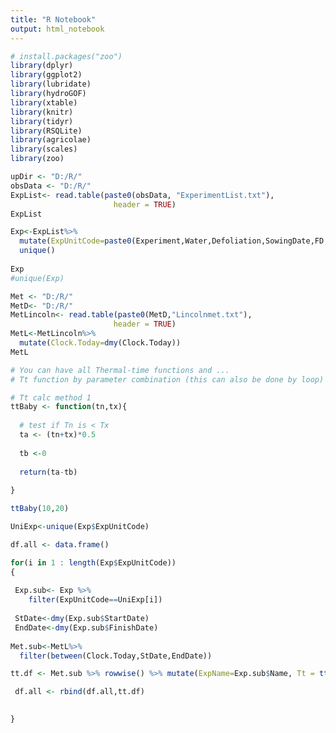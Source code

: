 ```yaml
---
title: "R Notebook"
output: html_notebook
---
```


```r
# install.packages("zoo")
library(dplyr)
library(ggplot2)
library(lubridate)   
library(hydroGOF)
library(xtable)
library(knitr)
library(tidyr)
library(RSQLite)
library(agricolae)
library(scales)
library(zoo)
```

```r
upDir <- "D:/R/"
obsData <- "D:/R/"
ExpList<- read.table(paste0(obsData, "ExperimentList.txt"),
                       header = TRUE)
ExpList
```
```r
Exp<-ExpList%>%
  mutate(ExpUnitCode=paste0(Experiment,Water,Defoliation,SowingDate,FD,GrowthSeason,Rotation))%>%
  unique()
  
Exp
#unique(Exp)

```
```r
Met <- "D:/R/"
MetD<- "D:/R/"
MetLincoln<- read.table(paste0(MetD,"Lincolnmet.txt"),
                       header = TRUE)
MetL<-MetLincoln%>%
  mutate(Clock.Today=dmy(Clock.Today))
MetL

```
```r
# You can have all Thermal-time functions and ...
# Tt function by parameter combination (this can also be done by loop)

# Tt calc method 1
ttBaby <- function(tn,tx){
  
  # test if Tn is < Tx 
  ta <- (tn+tx)*0.5
  
  tb <-0
  
  return(ta-tb)
  
}

ttBaby(10,20)

```



```r

UniExp<-unique(Exp$ExpUnitCode)

df.all <- data.frame()

for(i in 1 : length(Exp$ExpUnitCode))
{
  
 Exp.sub<- Exp %>%
    filter(ExpUnitCode==UniExp[i])
  
 StDate<-dmy(Exp.sub$StartDate)
 EndDate<-dmy(Exp.sub$FinishDate)
  
Met.sub<-MetL%>%
  filter(between(Clock.Today,StDate,EndDate))

tt.df <- Met.sub %>% rowwise() %>% mutate(ExpName=Exp.sub$Name, Tt = ttBaby(mint,maxt)) # %>% mutate(Ttsum=cumsum(Tt)) # FIXME

 df.all <- rbind(df.all,tt.df)

   
}




```

